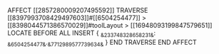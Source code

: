 AFFECT [[2857280009207495592]]
    TRAVERSE [[8397993708429497603]]#[[6504254477]] > [[8398044571386570029]]#toolLayout > [[16948093199847579651]]
    LOCATE BEFORE ALL
        INSERT {
		~&233748328658231&~: ~&6504254477&~.~&7712989577739634&~ 
	}
    END TRAVERSE
END AFFECT

